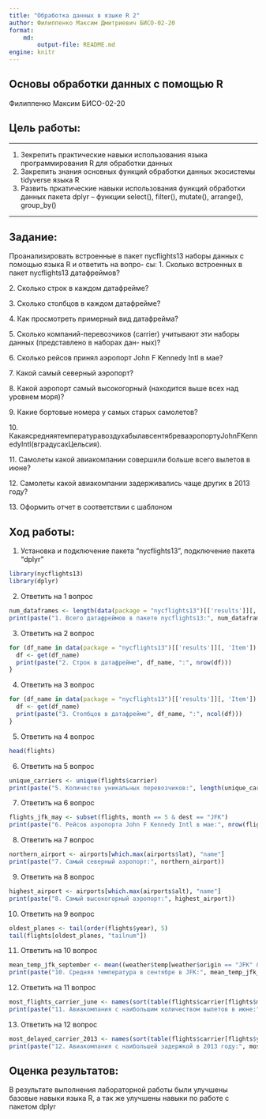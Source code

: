 ```yaml
---
title: "Обработка данных в языке R 2"
author: Филиппенко Максим Дмитриевич БИСО-02-20
format: 
    md:
        output-file: README.md
engine: knitr
---
```


## Основы обработки данных с помощью R

Филиппенко Максим БИСО-02-20

## Цель работы:

---

1. Зекрепить практические навыки использования языка программирования R для обработки данных
2. Закрепить знания основных функций обработки данных экосистемы tidyverse языка R
3. Развить пркатические навыки использования функций обработки данных пакета dplyr – функции select(), filter(), mutate(), arrange(), group_by()


---

## Задание:

Проанализировать встроенные в пакет nycflights13 наборы данных с помощью языка R и ответить на вопро- сы:
1\. Сколько встроенных в пакет nycflights13 датафреймов?

2\. Сколько строк в каждом датафрейме?

3\. Сколько столбцов в каждом датафрейме?

4\. Как просмотреть примерный вид датафрейма?

5\. Сколько компаний-перевозчиков (carrier) учитывают эти наборы данных (представлено в наборах дан- ных)?

6\. Сколько рейсов принял аэропорт John F Kennedy Intl в мае?

7\. Какой самый северный аэропорт?

8\. Какой аэропорт самый высокогорный (находится выше всех над уровнем моря)?

9\. Какие бортовые номера у самых старых самолетов?

10\. КакаясредняятемпературавоздухабылавсентябреваэропортуJohnFKennedyIntl(вградусахЦельсия).

11\. Самолеты какой авиакомпании совершили больше всего вылетов в июне?

12\. Самолеты какой авиакомпании задерживались чаще других в 2013 году?

13\. Оформить отчет в соответствии с шаблоном

## Ход работы:

1. Установка и подключение пакета "nycflights13", подключение пакета "dplyr"
```r
library(nycflights13)
library(dplyr)
```

2.  Ответить на 1 вопрос

```r
num_dataframes <- length(data(package = "nycflights13")[['results']][, 'Item'])
print(paste("1. Всего датафреймов в пакете nycflights13:", num_dataframes))

```

3.  Ответить на 2 вопрос

```r
for (df_name in data(package = "nycflights13")[['results']][, 'Item']) {
  df <- get(df_name)
  print(paste("2. Строк в датафрейме", df_name, ":", nrow(df)))
}
```

4.  Ответить на 3 вопрос

```r
for (df_name in data(package = "nycflights13")[['results']][, 'Item']) {
  df <- get(df_name)
  print(paste("3. Столбцов в датафрейме", df_name, ":", ncol(df)))
}
```

5.  Ответить на 4 вопрос

```r
head(flights)
```

6.  Ответить на 5 вопрос

```r
unique_carriers <- unique(flights$carrier)
print(paste("5. Количество уникальных перевозчиков:", length(unique_carriers)))
```

7.  Ответить на 6 вопрос

```r
flights_jfk_may <- subset(flights, month == 5 & dest == "JFK")
print(paste("6. Рейсов аэропорта John F Kennedy Intl в мае:", nrow(flights_jfk_may)))
```

8.  Ответить на 7 вопрос

```r
northern_airport <- airports[which.max(airports$lat), "name"]
print(paste("7. Самый северный аэропорт:", northern_airport))
```

9.  Ответить на 8 вопрос

```r
highest_airport <- airports[which.max(airports$alt), "name"]
print(paste("8. Самый высокогорный аэропорт:", highest_airport))
```

10. Ответить на 9 вопрос

```r
oldest_planes <- tail(order(flights$year), 5)
tail(flights[oldest_planes, "tailnum"])
```

11. Ответить на 10 вопрос

```r
mean_temp_jfk_september <- mean((weather$temp[weather$origin == "JFK" & weather$month == 9] - 32) * 5/9)
print(paste("10. Средняя температура в сентябре в JFK:", mean_temp_jfk_september, "градусов Цельсия"))
```

12. Ответить на 11 вопрос

```r
most_flights_carrier_june <- names(sort(table(flights$carrier[flights$month == 6]), decreasing = TRUE)[1])
print(paste("11. Авиакомпания с наибольшим количеством вылетов в июне:", most_flights_carrier_june))
```

13. Ответить на 12 вопрос

```r
most_delayed_carrier_2013 <- names(sort(table(flights$carrier[flights$year == 2013 & flights$dep_delay > 0]), decreasing = TRUE)[1])
print(paste("12. Авиакомпания с наибольшей задержкой в 2013 году:", most_delayed_carrier_2013))
```

## Оценка результатов:

В результате выполнения лабораторной работы были улучшены базовые навыки языка R, а так же улучшены навыки по работе с пакетом dplyr
